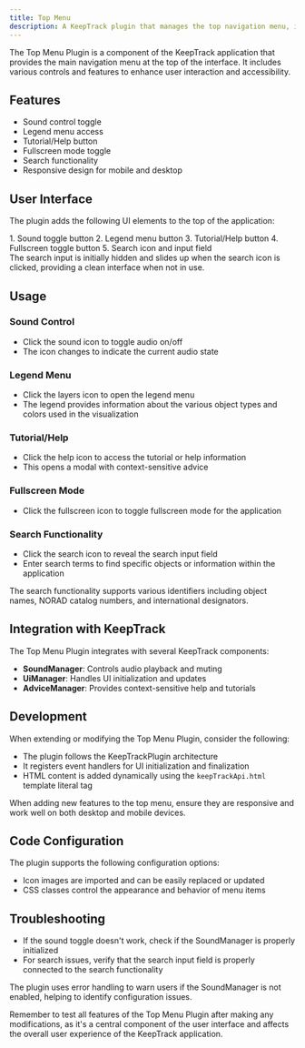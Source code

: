 ```yaml
---
title: Top Menu
description: A KeepTrack plugin that manages the top navigation menu, including sound control, legend, help, fullscreen, and search functionality.
---
```



The Top Menu Plugin is a component of the KeepTrack application that provides the main navigation menu at the top of the interface. It includes various controls and features to enhance user interaction and accessibility.

## Features

- Sound control toggle
- Legend menu access
- Tutorial/Help button
- Fullscreen mode toggle
- Search functionality
- Responsive design for mobile and desktop

## User Interface

The plugin adds the following UI elements to the top of the application:

<Steps>
1. Sound toggle button
2. Legend menu button
3. Tutorial/Help button
4. Fullscreen toggle button
5. Search icon and input field
</Steps>

<Aside>
  The search input is initially hidden and slides up when the search icon is clicked, providing a clean interface when not in use.
</Aside>

## Usage

### Sound Control
- Click the sound icon to toggle audio on/off
- The icon changes to indicate the current audio state

### Legend Menu
- Click the layers icon to open the legend menu
- The legend provides information about the various object types and colors used in the visualization

### Tutorial/Help
- Click the help icon to access the tutorial or help information
- This opens a modal with context-sensitive advice

### Fullscreen Mode
- Click the fullscreen icon to toggle fullscreen mode for the application

### Search Functionality
- Click the search icon to reveal the search input field
- Enter search terms to find specific objects or information within the application

<Aside type="tip">
  The search functionality supports various identifiers including object names, NORAD catalog numbers, and international designators.
</Aside>

## Integration with KeepTrack

The Top Menu Plugin integrates with several KeepTrack components:

- **SoundManager**: Controls audio playback and muting
- **UiManager**: Handles UI initialization and updates
- **AdviceManager**: Provides context-sensitive help and tutorials

## Development

When extending or modifying the Top Menu Plugin, consider the following:

- The plugin follows the KeepTrackPlugin architecture
- It registers event handlers for UI initialization and finalization
- HTML content is added dynamically using the `keepTrackApi.html` template literal tag

<Aside type="caution">
  When adding new features to the top menu, ensure they are responsive and work well on both desktop and mobile devices.
</Aside>

## Code Configuration

The plugin supports the following configuration options:

- Icon images are imported and can be easily replaced or updated
- CSS classes control the appearance and behavior of menu items

## Troubleshooting

- If the sound toggle doesn't work, check if the SoundManager is properly initialized
- For search issues, verify that the search input field is properly connected to the search functionality

<Aside>
  The plugin uses error handling to warn users if the SoundManager is not enabled, helping to identify configuration issues.
</Aside>

Remember to test all features of the Top Menu Plugin after making any modifications, as it's a central component of the user interface and affects the overall user experience of the KeepTrack application.